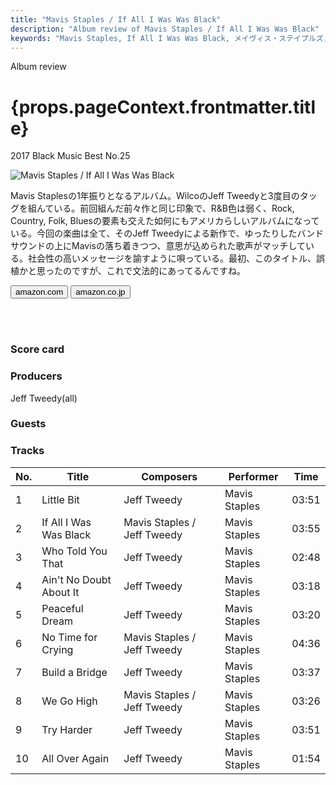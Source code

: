 ```yaml
---
title: "Mavis Staples / If All I Was Was Black"
description: "Album review of Mavis Staples / If All I Was Was Black"
keywords: "Mavis Staples, If All I Was Was Black, メイヴィス・ステイプルズ, イフ・オール・アイ・ワズ・ワズ・ブラック"
---
```




<p className="largeP">Album review</p>
<h1 className="h1--no--margin">{props.pageContext.frontmatter.title}</h1>
<p className="largeP"><Link to="/best50/2017/">2017 Black Music Best No.25</Link></p>

<Row  className="image-card-group">
	<Column colMd={"3"} colLg={"4"} noGutterMdLeft="">
       <ImageCard>

![Mavis Staples / If All I Was Was Black](../../images/cd/mavisstaples4L.jpg) 

</ImageCard>
	</Column>
	<Column colMd={"4"} colLg={"8"} noGutterMdLeft="">
	<p>
	Mavis Staplesの1年振りとなるアルバム。WilcoのJeff Tweedyと3度目のタッグを組んている。前回組んだ前々作と同じ印象で、R&B色は弱く、Rock, Country, Folk, Bluesの要素も交えた如何にもアメリカらしいアルバムになっている。今回の楽曲は全て、そのJeff Tweedyによる新作で、ゆったりしたバンドサウンドの上にMavisの落ち着きつつ、意思が込められた歌声がマッチしている。社会性の高いメッセージを諭すように唄っている。最初、このタイトル、誤植かと思ったのですが、これで文法的にあってるんですね。
	</p>
    <div>
	  <Button href="https://amzn.to/2WvFVFQ" kind="primary" size="small" renderIcon={ArrowUpRight24}>
      amazon.com
    </Button>
    <Button href="https://amzn.to/3eDZbr6" kind="secondary" size="small" renderIcon={ArrowUpRight24}>
      amazon.co.jp
    </Button>
	</div>
	<a href="https://geo.music.apple.com/jp/album/if-all-i-was-was-black/1485069869?mt=1&app=music&ls=1&at=11lcug" style="display:inline-block;overflow:hidden;background:url(https://linkmaker.itunes.apple.com/ja-jp/lockup.svg?releaseDate=2017-11-17&kind=album&bubble=apple_music&style=mono-black) no-repeat;width:180px;height:45px;"></a>
	<a href="https://geo.music.apple.com/jp/album/if-all-i-was-was-black/1485069869?app=itunes&at=11lcug" style="display:inline-block;overflow:hidden;background:url(https://linkmaker.itunes.apple.com/ja-jp/badge-lrg.svg?releaseDate=2017-11-17T00:00:00Z&kind=album&bubble=itunes_music) no-repeat;width:140px;height:45px;"></a>
	</Column>
</Row>
<Row >
	<Column colMd={"4"} colLg={"4"} noGutterMdLeft="">
<div>
    <h3>Score card</h3>
	<SliderJS1 value="5" />
    <SliderJS2 value="5" />
	<SliderJS3 value="2" />
    <SliderJS4 value="8" />
</div>
</Column>
<Column colMd={"8"} colLg={"8"} noGutterMdLeft="">
<div>
<h3>Producers</h3>
<p>
Jeff Tweedy(all)
</p>
<h3>Guests</h3>
<p>
</p>
</div>
</Column>
</Row>

<h3>Tracks</h3>

| No. |	 Title                  |	 Composers                |	 Performer    |	 Time |
| --- |	----------------------- | --------------------------- | ------------- | ----- |
| 1	  |	Little Bit             	| Jeff Tweedy                 |	Mavis Staples |	03:51 |
| 2	  |	If All I Was Was Black 	| Mavis Staples / Jeff Tweedy |	Mavis Staples |	03:55 |
| 3	  |	Who Told You That      	| Jeff Tweedy                 |	Mavis Staples |	02:48 |
| 4	  |	Ain't No Doubt About It	| Jeff Tweedy                 |	Mavis Staples |	03:18 |
| 5	  |	Peaceful Dream         	| Jeff Tweedy                 |	Mavis Staples |	03:20 |
| 6	  |	No Time for Crying     	| Mavis Staples / Jeff Tweedy |	Mavis Staples |	04:36 |
| 7	  |	Build a Bridge         	| Jeff Tweedy                 |	Mavis Staples |	03:37 |
| 8	  |	We Go High             	| Mavis Staples / Jeff Tweedy |	Mavis Staples |	03:26 |
| 9	  |	Try Harder             	| Jeff Tweedy                 |	Mavis Staples |	03:51 |
| 10  |	All Over Again         	| Jeff Tweedy                 |	Mavis Staples |	01:54 |
